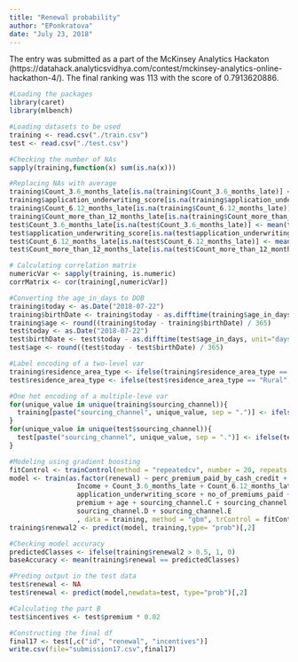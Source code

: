 ```yaml
---
title: "Renewal probability"
author: "EPonkratova"
date: "July 23, 2018"
---
```


The entry was submitted as a part of the McKinsey Analytics Hackaton (https://datahack.analyticsvidhya.com/contest/mckinsey-analytics-online-hackathon-4/). The final ranking was 113 with the score of 0.7913620886.

```r
#Loading the packages
library(caret)
library(mlbench)

#Loading datasets to be used
training <- read.csv("./train.csv")
test <- read.csv("./test.csv")

#Checking the number of NAs
sapply(training,function(x) sum(is.na(x)))

#Replacing NAs with average
training$Count_3.6_months_late[is.na(training$Count_3.6_months_late)] <- mean(training$Count_3.6_months_late,na.rm=T)
training$application_underwriting_score[is.na(training$application_underwriting_score)] <- mean(training$application_underwriting_score,na.rm=T)
training$Count_6.12_months_late[is.na(training$Count_6.12_months_late)] <- mean(training$Count_6.12_months_late,na.rm=T)
training$Count_more_than_12_months_late[is.na(training$Count_more_than_12_months_late)] <- mean(training$Count_more_than_12_months_late,na.rm=T)
test$Count_3.6_months_late[is.na(test$Count_3.6_months_late)] <- mean(test$Count_3.6_months_late,na.rm=T)
test$application_underwriting_score[is.na(test$application_underwriting_score)] <- mean(test$application_underwriting_score,na.rm=T)
test$Count_6.12_months_late[is.na(test$Count_6.12_months_late)] <- mean(test$Count_6.12_months_late,na.rm=T)
test$Count_more_than_12_months_late[is.na(test$Count_more_than_12_months_late)] <- mean(test$Count_more_than_12_months_late,na.rm=T)

# Calculating correlation matrix
numericVar <- sapply(training, is.numeric)
corrMatrix <- cor(training[,numericVar])

#Converting the age_in_days to DOB
training$today <- as.Date("2018-07-22")
training$birthDate <- training$today - as.difftime(training$age_in_days, unit="days")
training$age <- round((training$today - training$birthDate) / 365)
test$today <- as.Date("2018-07-22")
test$birthDate <- test$today - as.difftime(test$age_in_days, unit="days")
test$age <- round((test$today - test$birthDate) / 365)

#Label encoding of a two-level var
training$residence_area_type <- ifelse(training$residence_area_type == "Rural",1,0)
test$residence_area_type <- ifelse(test$residence_area_type == "Rural",1,0)

#One hot encoding of a multiple-leve var
for(unique_value in unique(training$sourcing_channel)){
  training[paste("sourcing_channel", unique_value, sep = ".")] <- ifelse(training$sourcing_channel == unique_value, 1, 0)
}
for(unique_value in unique(test$sourcing_channel)){
  test[paste("sourcing_channel", unique_value, sep = ".")] <- ifelse(test$sourcing_channel == unique_value, 1, 0)
}

#Modeling using gradient boosting
fitControl <- trainControl(method = "repeatedcv", number = 20, repeats = 2)
model <- train(as.factor(renewal) ~ perc_premium_paid_by_cash_credit +
                 Income + Count_3.6_months_late + Count_6.12_months_late + Count_more_than_12_months_late +
                 application_underwriting_score + no_of_premiums_paid + residence_area_type +
                 premium + age + sourcing_channel.C + sourcing_channel.A + sourcing_channel.B +
                 sourcing_channel.D + sourcing_channel.E
                 , data = training, method = "gbm", trControl = fitControl,verbose = FALSE)
training$renewal2 <- predict(model, training,type= "prob")[,2]

#Checking model accuracy
predictedClasses <- ifelse(training$renewal2 > 0.5, 1, 0)
baseAccuracy <- mean(training$renewal == predictedClasses)

#Preding output in the test data
test$renewal <- NA
test$renewal <- predict(model,newdata=test, type="prob")[,2]

#Calculating the part B
test$incentives <- test$premium * 0.02

#Constructing the final df
final17 <- test[,c("id", "renewal", "incentives")]
write.csv(file="submission17.csv",final17)
```
